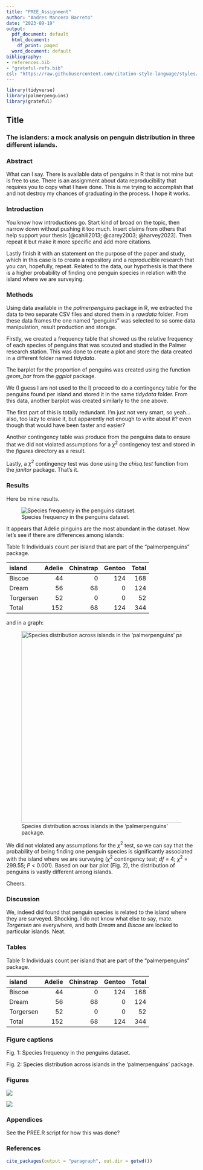 ```yaml
---
title: "PREE_Assignment"
author: "Andres Mancera Barreto"
date: "2023-09-19"
output:
  pdf_document: default
  html_document:
    df_print: paged
  word_document: default
bibliography:
- references.bib
- "grateful-refs.bib"
csl: "https://raw.githubusercontent.com/citation-style-language/styles/master/ecological-entomology.csl"
---
```


```r
library(tidyverse)
library(palmerpenguins)
library(grateful)
```

## Title

### The islanders: a mock analysis on penguin distribution in three different islands.

### Abstract

What can I say. There is available data of penguins in R that is not mine but is free to use. There is an assignment about data reproducibility that requires you to copy what I have done. This is me trying to accomplish that and not destroy my chances of graduating in the process. I hope it works.

### Introduction

You know how introductions go. Start kind of broad on the topic, then narrow down without pushing it too much. Insert claims from others that help support your thesis [@cahill2013; @carey2003; @harvey2023]. Then repeat it but make it more specific and add more citations.

Lastly finish it with an statement on the purpose of the paper and study, which in this case is to create a repository and a reproducible research that you can, hopefully, repeat. Related to the data, our hypothesis is that there is a higher probability of finding one penguin species in relation with the island where we are surveying.

### Methods

Using data available in the *palmerpenguins* package in R, we extracted the data to two separate CSV files and stored them in a *rawdata* folder. From these data frames the one named "penguins" was selected to so some data manipulation, result production and storage.

Firstly, we created a frequency table that showed us the relative frequency of each species of penguins that was scouted and studied in the Palmer research station. This was done to create a plot and store the data created in a different folder named *tidydata*.

The barplot for the proportion of penguins was created using the function *geom_bar* from the *ggplot* package.

We (I guess I am not used to the I) proceed to do a contingency table for the penguins found per island and stored it in the same *tidydata* folder. From this data, another barplot was created similarly to the one above.

The first part of this is totally redundant. I'm just not very smart, so yeah... also, too lazy to erase it, but apparently not enough to write about it? even though that would have been faster and easier?

Another contingency table was produce from the penguins data to ensure that we did not violated assumptions for a $\chi^{2}$ contingency test and stored in the *figures* directory as a result.

Lastly, a $\chi^{2}$ contingency test was done using the *chisq.test* function from the *janitor* package. That's it.

### Results

Here be mine results.

![Species frequency in the penguins dataset.](images/frequency_bar.png)

It appears that Adelie pinguins are the most abundant in the dataset. Now let's see if there are differences among islands:

Table 1: Individuals count per island that are part of the "palmerpenguins" package.

| island    | Adelie | Chinstrap | Gentoo | Total |
|:----------|-------:|----------:|-------:|------:|
| Biscoe    |     44 |         0 |    124 |   168 |
| Dream     |     56 |        68 |      0 |   124 |
| Torgersen |     52 |         0 |      0 |    52 |
| Total     |    152 |        68 |    124 |   344 |

and in a graph:

![Species distribution across islands in the 'palmerpenguins' package.](images/island-penguin-02.png){width="508"}

We did not violated any assumptions for the $\chi^{2}$ test, so we can say that the probability of being finding one penguin species is significantly associated with the island where we are surveying ($\chi^{2}$ contingency test; *df* = 4; $\chi^{2}$ = 299.55; *P* \< 0.001). Based on our bar plot (Fig. 2), the distribution of penguins is vastly different among islands.

Cheers.

### Discussion

We, indeed did found that penguin species is related to the island where they are surveyed. Shocking. I do not know what else to say, mate. *Torgersen* are everywhere, and both *Dream* and *Biscoe* are locked to particular islands. Neat.

### Tables

Table 1: Individuals count per island that are part of the "palmerpenguins" package.

| island    | Adelie | Chinstrap | Gentoo | Total |
|:----------|-------:|----------:|-------:|------:|
| Biscoe    |     44 |         0 |    124 |   168 |
| Dream     |     56 |        68 |      0 |   124 |
| Torgersen |     52 |         0 |      0 |    52 |
| Total     |    152 |        68 |    124 |   344 |

### Figure captions

Fig. 1: Species frequency in the penguins dataset.

Fig. 2: Species distribution across islands in the 'palmerpenguins' package.

### Figures

\newpage

![](images/frequency_bar.png)

\newpage

![](images/island-penguin-02.png)

\newpage

### Appendices

See the PREE.R script for how this was done?

### References

```r
cite_packages(output = "paragraph", out.dir = getwd())
```
